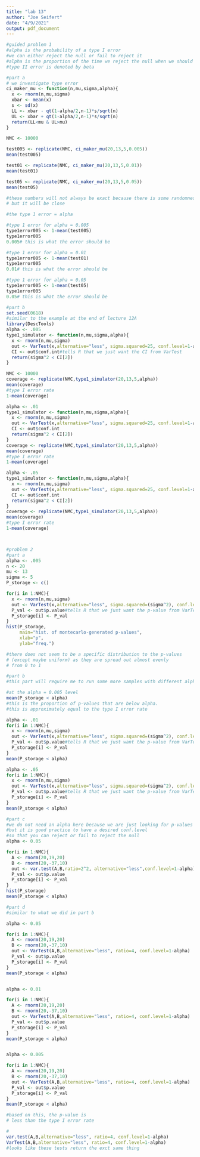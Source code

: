 ```yaml
---
title: "lab 13"
author: "Joe Seifert"
date: "4/9/2021"
output: pdf_document
---
```


```r
#guided problem 1
#alpha is the probability of a type I error
#we can either reject the null or fail to reject it
#alpha is the proportion of the time we reject the null when we should not (the null hypothesis is true)
#type II error is denoted by beta

#part a
# we investigate type error
ci_maker_mu <- function(n,mu,sigma,alpha){
  x <- rnorm(n,mu,sigma)
  xbar <- mean(x)
  s <- sd(x)
  LL <- xbar - qt(1-alpha/2,n-1)*s/sqrt(n)
  UL <- xbar + qt(1-alpha/2,n-1)*s/sqrt(n)
  return(LL<mu & UL>mu)
}

NMC <- 10000

test005 <- replicate(NMC, ci_maker_mu(20,13,5,0.005))
mean(test005)

test01 <- replicate(NMC, ci_maker_mu(20,13,5,0.01))
mean(test01)

test05 <- replicate(NMC, ci_maker_mu(20,13,5,0.05))
mean(test05)

#these numbers will not always be exact because there is some randomness with monte carlo,
# but it will be close

#the type 1 error = alpha

#type 1 error for alpha = 0.005
type1error005 <- 1-mean(test005)
type1error005
0.005# this is what the error should be

#type 1 error for alpha = 0.01
type1error005 <- 1-mean(test01)
type1error005
0.01# this is what the error should be

#type 1 error for alpha = 0.05
type1error005 <- 1-mean(test05)
type1error005
0.05# this is what the error should be

#part b
set.seed(0618)
#similar to the example at the end of lecture 12A
library(DescTools)
alpha <- .005
type1_simulator <- function(n,mu,sigma,alpha){
  x <- rnorm(n,mu,sigma)
  out <- VarTest(x,alternative="less", sigma.squared=25, conf.level=1-alpha)
  CI <- out$conf.int#tells R that we just want the CI from VarTest
  return(sigma^2 < CI[2])
}

NMC <- 10000
coverage <- replicate(NMC,type1_simulator(20,13,5,alpha))
mean(coverage)
#type I error rate
1-mean(coverage)

alpha <- .01
type1_simulator <- function(n,mu,sigma,alpha){
  x <- rnorm(n,mu,sigma)
  out <- VarTest(x,alternative="less", sigma.squared=25, conf.level=1-alpha)
  CI <- out$conf.int
  return(sigma^2 < CI[2])
}
coverage <- replicate(NMC,type1_simulator(20,13,5,alpha))
mean(coverage)
#type I error rate
1-mean(coverage)

alpha <- .05
type1_simulator <- function(n,mu,sigma,alpha){
  x <- rnorm(n,mu,sigma)
  out <- VarTest(x,alternative="less", sigma.squared=25, conf.level=1-alpha)
  CI <- out$conf.int
  return(sigma^2 < CI[2])
}
coverage <- replicate(NMC,type1_simulator(20,13,5,alpha))
mean(coverage)
#type I error rate
1-mean(coverage)



#problem 2
#part a
alpha <- .005
n <- 20
mu <- 13
sigma <- 5
P_storage <- c()

for(i in 1:NMC){
  x <- rnorm(n,mu,sigma)
  out <- VarTest(x,alternative="less", sigma.squared=(sigma^2), conf.level=1-alpha)
  P_val <- out$p.value#tells R that we just want the p-value from VarTest
  P_storage[i] <- P_val
}
hist(P_storage,
     main="hist. of montecarlo-generated p-values",
     xlab="p",
     ylab="freq.")

#there does not seem to be a specific distribution to the p-values
# (except maybe uniform) as they are spread out almost evenly
# from 0 to 1

#part b
#this part will require me to run some more samples with different alpha levels but the idea is the same

#at the alpha = 0.005 level
mean(P_storage < alpha)
#this is the proportion of p-values that are below alpha. 
#this is approximately equal to the type I error rate

alpha <- .01
for(i in 1:NMC){
  x <- rnorm(n,mu,sigma)
  out <- VarTest(x,alternative="less", sigma.squared=(sigma^2), conf.level=1-alpha)
  P_val <- out$p.value#tells R that we just want the p-value from VarTest
  P_storage[i] <- P_val
}
mean(P_storage < alpha)

alpha <- .05
for(i in 1:NMC){
  x <- rnorm(n,mu,sigma)
  out <- VarTest(x,alternative="less", sigma.squared=(sigma^2), conf.level=1-alpha)
  P_val <- out$p.value#tells R that we just want the p-value from VarTest
  P_storage[i] <- P_val
}
mean(P_storage < alpha)

#part c
#we do not need an alpha here because we are just looking for p-values
#but it is good practice to have a desired conf.level
#so that you can reject or fail to reject the null
alpha <- 0.05

for(i in 1:NMC){
  A <- rnorm(20,19,20)
  B <- rnorm(20,-37,10)
  out <- var.test(A,B,ratio=2^2, alternative="less",conf.level=1-alpha)
  P_val <- out$p.value
  P_storage[i] <- P_val
}
hist(P_storage)
mean(P_storage < alpha)

#part d
#similar to what we did in part b

alpha <- 0.05

for(i in 1:NMC){
  A <- rnorm(20,19,20)
  B <- rnorm(20,-37,10)
  out <- VarTest(A,B,alternative="less", ratio=4, conf.level=1-alpha)
  P_val <- out$p.value
  P_storage[i] <- P_val
}
mean(P_storage < alpha)


alpha <- 0.01

for(i in 1:NMC){
  A <- rnorm(20,19,20)
  B <- rnorm(20,-37,10)
  out <- VarTest(A,B,alternative="less", ratio=4, conf.level=1-alpha)
  P_val <- out$p.value
  P_storage[i] <- P_val
}
mean(P_storage < alpha)


alpha <- 0.005

for(i in 1:NMC){
  A <- rnorm(20,19,20)
  B <- rnorm(20,-37,10)
  out <- VarTest(A,B,alternative="less", ratio=4, conf.level=1-alpha)
  P_val <- out$p.value
  P_storage[i] <- P_val
}
mean(P_storage < alpha)

#based on this, the p-value is
# less than the type I error rate

#
var.test(A,B,alternative="less", ratio=4, conf.level=1-alpha)
VarTest(A,B,alternative="less", ratio=4, conf.level=1-alpha)
#looks like these tests return the exct same thing



```


